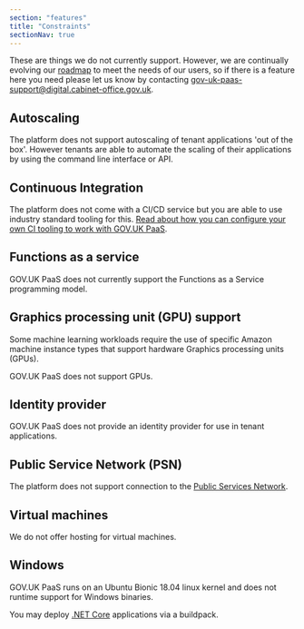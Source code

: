 ```yaml
---
section: "features"
title: "Constraints"
sectionNav: true
---
```


These are things we do not currently support. However, we are continually evolving our [roadmap](/roadmap) to meet the needs of our users, so if there is a feature here you need please let us know by contacting [gov-uk-paas-support@digital.cabinet-office.gov.uk](mailto:gov-uk-paas-support@digital.cabinet-office.gov.uk).

## Autoscaling

The platform does not support autoscaling of tenant applications 'out of the box'. However tenants are able to automate the scaling of their applications by using the command line interface or API.

## Continuous Integration

The platform does not come with a CI/CD service but you are able to use industry standard tooling for this. [Read about how you can configure your own CI tooling to work with GOV.UK PaaS](https://docs.cloud.service.gov.uk/using_ci.html#configuring-a-continuous-integration-ci-tool).

## Functions as a service

GOV.UK PaaS does not currently support the Functions as a Service programming model.

## Graphics processing unit (GPU) support

Some machine learning workloads require the use of specific Amazon machine instance types that support hardware Graphics processing units (GPUs).

GOV.UK PaaS does not support GPUs.

## Identity provider

GOV.UK PaaS does not provide an identity provider for use in tenant applications.

## Public Service Network (PSN)

The platform does not support connection to the [Public Services Network](https://www.gov.uk/government/groups/public-services-network).

## Virtual machines

We do not offer hosting for virtual machines.

## Windows

GOV.UK PaaS runs on an Ubuntu Bionic 18.04 linux kernel and does not runtime support for Windows binaries.

You may deploy [.NET Core](https://docs.cloudfoundry.org/buildpacks/dotnet-core/index.html) applications via a buildpack.